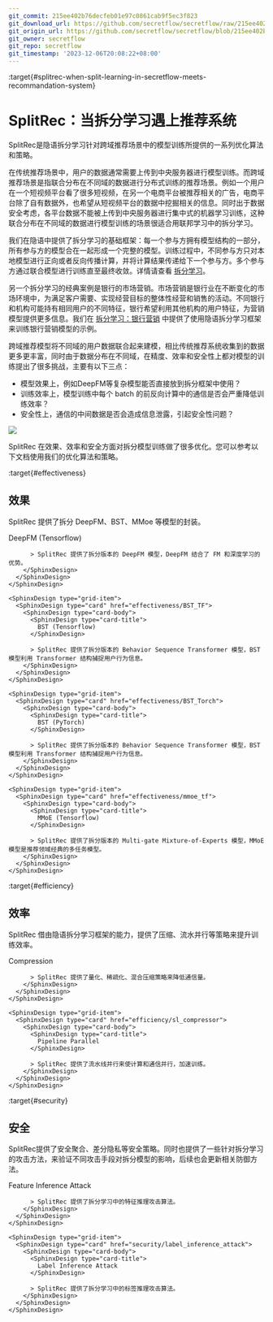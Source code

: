```yaml
---
git_commit: 215ee402b76decfeb01e97c0861cab9f5ec3f823
git_download_url: https://github.com/secretflow/secretflow/raw/215ee402b76decfeb01e97c0861cab9f5ec3f823/docs/user_guide/federated_learning/vertical_federated_learning/SplitRec/index.rst
git_origin_url: https://github.com/secretflow/secretflow/blob/215ee402b76decfeb01e97c0861cab9f5ec3f823/docs/user_guide/federated_learning/vertical_federated_learning/SplitRec/index.rst
git_owner: secretflow
git_repo: secretflow
git_timestamp: '2023-12-06T20:08:22+08:00'
---
```


:target{#splitrec-when-split-learning-in-secretflow-meets-recommandation-system}

# SplitRec：当拆分学习遇上推荐系统

SplitRec是隐语拆分学习针对跨域推荐场景中的模型训练所提供的一系列优化算法和策略。

在传统推荐场景中，用户的数据通常需要上传到中央服务器进行模型训练。而跨域推荐场景是指联合分布在不同域的数据进行分布式训练的推荐场景。例如一个用户在一个短视频平台看了很多短视频，在另一个电商平台被推荐相关的广告，电商平台除了自有数据外，也希望从短视频平台的数据中挖掘相关的信息。同时出于数据安全考虑，各平台数据不能被上传到中央服务器进行集中式的机器学习训练，这种联合分布在不同域的数据进行模型训练的场景很适合用联邦学习中的拆分学习。

我们在隐语中提供了拆分学习的基础框架：每一个参与方拥有模型结构的一部分，所有参与方的模型合在一起形成一个完整的模型。训练过程中，不同参与方只对本地模型进行正向或者反向传播计算，并将计算结果传递给下一个参与方。多个参与方通过联合模型进行训练直至最终收敛。详情请查看 [拆分学习](../split_learning.mdx)。

另一个拆分学习的经典案例是银行的市场营销。市场营销是银行业在不断变化的市场环境中，为满足客户需要、实现经营目标的整体性经营和销售的活动。不同银行和机构可能持有相同用户的不同特征，银行希望利用其他机构的用户特征，为营销模型提供更多信息。我们在 [拆分学习：银行营销](../../../../tutorial/Split_Learning_for_bank_marketing.mdx) 中提供了使用隐语拆分学习框架来训练银行营销模型的示例。

跨域推荐模型将不同域的用户数据联合起来建模，相比传统推荐系统收集到的数据更多更丰富，同时由于数据分布在不同域，在精度、效率和安全性上都对模型的训练提出了很多挑战，主要有以下三点：

- 模型效果上，例如DeepFM等复杂模型能否直接放到拆分框架中使用？
- 训练效率上，模型训练中每个 batch 的前反向计算中的通信是否会严重降低训练效率？
- 安全性上，通信的中间数据是否会造成信息泄露，引起安全性问题？

![](../../../../_assets/split_learning_eng.png)

SplitRec 在效果、效率和安全方面对拆分模型训练做了很多优化。您可以参考以下文档使用我们的优化算法和策略。

:target{#effectiveness}

## 效果

SplitRec 提供了拆分 DeepFM、BST、MMoe 等模型的封装。

<SphinxDesign type="grid-container">
  <SphinxDesign type="grid-row">
    <SphinxDesign type="grid-item">
      <SphinxDesign type="card" href="effectiveness/sl_rec_deepfm">
        <SphinxDesign type="card-body">
          <SphinxDesign type="card-title">
            DeepFM (Tensorflow)
          </SphinxDesign>

          > SplitRec 提供了拆分版本的 DeepFM 模型，DeepFM 结合了 FM 和深度学习的优势。
        </SphinxDesign>
      </SphinxDesign>
    </SphinxDesign>

    <SphinxDesign type="grid-item">
      <SphinxDesign type="card" href="effectiveness/BST_TF">
        <SphinxDesign type="card-body">
          <SphinxDesign type="card-title">
            BST (Tensorflow)
          </SphinxDesign>

          > SplitRec 提供了拆分版本的 Behavior Sequence Transformer 模型，BST 模型利用 Transformer 结构捕捉用户行为信息。
        </SphinxDesign>
      </SphinxDesign>
    </SphinxDesign>

    <SphinxDesign type="grid-item">
      <SphinxDesign type="card" href="effectiveness/BST_Torch">
        <SphinxDesign type="card-body">
          <SphinxDesign type="card-title">
            BST (PyTorch)
          </SphinxDesign>

          > SplitRec 提供了拆分版本的 Behavior Sequence Transformer 模型，BST 模型利用 Transformer 结构捕捉用户行为信息。
        </SphinxDesign>
      </SphinxDesign>
    </SphinxDesign>

    <SphinxDesign type="grid-item">
      <SphinxDesign type="card" href="effectiveness/mmoe_tf">
        <SphinxDesign type="card-body">
          <SphinxDesign type="card-title">
            MMoE (Tensorflow)
          </SphinxDesign>

          > SplitRec 提供了拆分版本的 Multi-gate Mixture-of-Experts 模型，MMoE 模型是推荐领域经典的多任务模型。
        </SphinxDesign>
      </SphinxDesign>
    </SphinxDesign>
  </SphinxDesign>
</SphinxDesign>

:target{#efficiency}

## 效率

SplitRec 借由隐语拆分学习框架的能力，提供了压缩、流水并行等策略来提升训练效率。

<SphinxDesign type="grid-container">
  <SphinxDesign type="grid-row">
    <SphinxDesign type="grid-item">
      <SphinxDesign type="card" href="efficiency/sl_compressor">
        <SphinxDesign type="card-body">
          <SphinxDesign type="card-title">
            Compression
          </SphinxDesign>

          > SplitRec 提供了量化、稀疏化、混合压缩策略来降低通信量。
        </SphinxDesign>
      </SphinxDesign>
    </SphinxDesign>

    <SphinxDesign type="grid-item">
      <SphinxDesign type="card" href="efficiency/sl_compressor">
        <SphinxDesign type="card-body">
          <SphinxDesign type="card-title">
            Pipeline Parallel
          </SphinxDesign>

          > SplitRec 提供了流水线并行来使计算和通信并行，加速训练。
        </SphinxDesign>
      </SphinxDesign>
    </SphinxDesign>
  </SphinxDesign>
</SphinxDesign>

:target{#security}

## 安全

SplitRec提供了安全聚合、差分隐私等安全策略。同时也提供了一些针对拆分学习的攻击方法，来验证不同攻击手段对拆分模型的影响，后续也会更新相关防御方法。

<SphinxDesign type="grid-container">
  <SphinxDesign type="grid-row">
    <SphinxDesign type="grid-item">
      <SphinxDesign type="card" href="security/feature_inference_attack">
        <SphinxDesign type="card-body">
          <SphinxDesign type="card-title">
            Feature Inference Attack
          </SphinxDesign>

          > SplitRec 提供了拆分学习中的特征推理攻击算法。
        </SphinxDesign>
      </SphinxDesign>
    </SphinxDesign>

    <SphinxDesign type="grid-item">
      <SphinxDesign type="card" href="security/label_inference_attack">
        <SphinxDesign type="card-body">
          <SphinxDesign type="card-title">
            Label Inference Attack
          </SphinxDesign>

          > SplitRec 提供了拆分学习中的标签推理攻击算法。
        </SphinxDesign>
      </SphinxDesign>
    </SphinxDesign>
  </SphinxDesign>
</SphinxDesign>

<TableOfContents />
